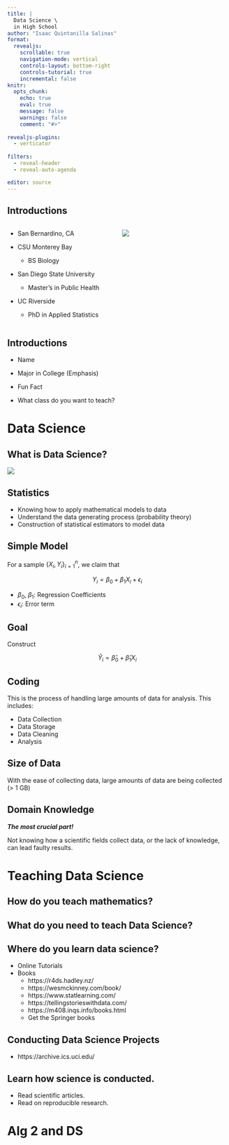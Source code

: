 ```yaml
---
title: |
  Data Science \
  in High School
author: "Isaac Quintanilla Salinas"
format:
  revealjs:
    scrollable: true
    navigation-mode: vertical
    controls-layout: bottom-right
    controls-tutorial: true
    incremental: false 
knitr:
  opts_chunk: 
    echo: true
    eval: true
    message: false
    warnings: false
    comment: "#>" 
    
revealjs-plugins:
  - verticator
  
filters: 
  - reveal-header
  - reveal-auto-agenda

editor: source
---
```


## Introductions

:::: {.columns}

::: {.column width="50%"}
-   San Bernardino, CA

-   CSU Monterey Bay

    -   BS Biology

-   San Diego State University

    -   Master's in Public Health

-   UC Riverside

    -   PhD in Applied Statistics
:::

::: {.column width="50%"}
![](files/img/sb.jpg)
:::

::::



## Introductions

-   Name

-   Major in College (Emphasis)

-   Fun Fact

-   What class do you want to teach?

# Data Science

## What is Data Science?

![](https://i.ytimg.com/vi/r2I3IDKwyMw/maxresdefault.jpg)

## Statistics

- Knowing how to apply mathematical models to data
- Understand the data generating process (probability theory)
- Construction of statistical estimators to model data

## Simple Model

For a sample $\{X_i, Y_i\}^n_{i=1}$, we claim that

$$
Y_i = \beta_0 + \beta_1 X_i + \epsilon_i
$$

- $\beta_0$, $\beta_1$: Regression Coefficients
- $\epsilon_i$: Error term

## Goal

Construct

$$
\hat Y_i = \hat\beta_0 + \hat \beta_1 X_i
$$

## Coding

This is the process of handling large amounts of data for analysis. This includes:

- Data Collection
- Data Storage
- Data Cleaning
- Analysis

## Size of Data

With the ease of collecting data, large amounts of data are being collected (> 1 GB)

## Domain Knowledge

***The most crucial part!***

Not knowing how a scientific fields collect data, or the lack of knowledge, can lead faulty results.

# Teaching Data Science

## How do you teach mathematics?

## What do you need to teach Data Science?

## Where do you learn data science?

- Online Tutorials
- Books
  -   https://r4ds.hadley.nz/
  -   https://wesmckinney.com/book/
  -   https://www.statlearning.com/
  -   https://tellingstorieswithdata.com/
  -   https://m408.inqs.info/books.html
    - Get the Springer books

## Conducting Data Science Projects

- https://archive.ics.uci.edu/

## Learn how science is conducted.

- Read scientific articles.
- Read on reproducible research.

# Alg 2 and DS

